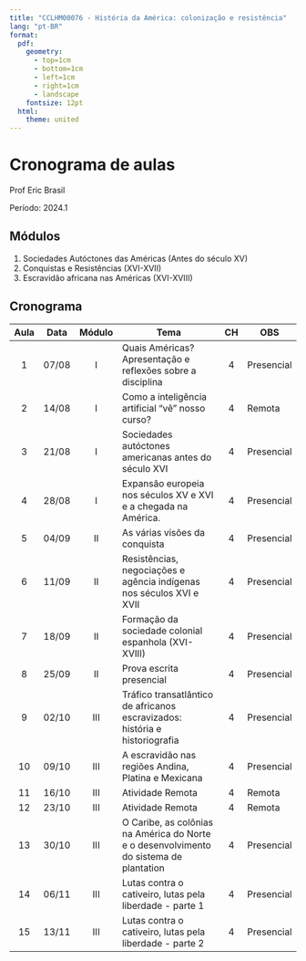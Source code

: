 ```yaml
---
title: "CCLHM00076 - História da América: colonização e resistência"
lang: "pt-BR"
format: 
  pdf:
    geometry: 
      - top=1cm
      - bottom=1cm
      - left=1cm
      - right=1cm
      - landscape
    fontsize: 12pt
  html:
    theme: united
---
```

# Cronograma de aulas

Prof Eric Brasil

Período: 2024.1

## Módulos

1. Sociedades Autóctones das Américas (Antes do século XV)
2. Conquistas e Resistências (XVI-XVII)
3. Escravidão africana nas Américas (XVI-XVIII)

## Cronograma

|Aula|Data   | Módulo | Tema                                                                                   | CH | OBS        |
|:--:|-------|:------:|----------------------------------------------------------------------------------------|:--:|------------|
| 1  | 07/08 | I      | Quais Américas? Apresentação e reflexões sobre a disciplina                            | 4  | Presencial |
| 2  | 14/08 | I      | Como a inteligência artificial "vê" nosso curso?                                       | 4  | Remota     |
| 3  | 21/08 | I      | Sociedades autóctones americanas antes do século XVI                                   | 4  | Presencial |
| 4  | 28/08 | I      | Expansão europeia nos séculos XV e XVI e a chegada na América.                         | 4  | Presencial |
| 5  | 04/09 | II     | As várias visões da conquista                                                          | 4  | Presencial |
| 6  | 11/09 | II     | Resistências, negociações e agência indígenas nos séculos XVI e XVII                   | 4  | Presencial |
| 7  | 18/09 | II     | Formação da sociedade colonial espanhola (XVI-XVIII)                                   | 4  | Presencial |
| 8  | 25/09 | II     | Prova escrita presencial                                                               | 4  | Presencial |
| 9  | 02/10 | III    | Tráfico transatlântico de africanos escravizados: história e historiografia            | 4  | Presencial |
| 10 | 09/10 | III    | A escravidão nas regiões Andina, Platina e Mexicana                                    | 4  | Presencial |
| 11 | 16/10 | III    | Atividade Remota                                                                       | 4  | Remota     |
| 12 | 23/10 | III    | Atividade Remota                                                                       | 4  | Remota     |
| 13 | 30/10 | III    | O Caribe, as colônias na América do Norte e o desenvolvimento do sistema de plantation | 4  | Presencial |
| 14 | 06/11 | III    | Lutas contra o cativeiro, lutas pela liberdade - parte 1                               | 4  | Presencial |
| 15 | 13/11 | III    | Lutas contra o cativeiro, lutas pela liberdade - parte 2                               | 4  | Presencial |

